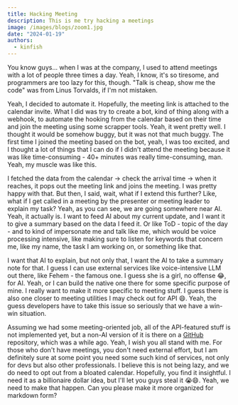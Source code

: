 ```yaml
---
title: Hacking Meeting
description: This is me try hacking a meetings
image: /images/blogs/zoom1.jpg
date: "2024-01-19"
authors:
  - kinfish
---
```


You know guys... when I was at the company, I used to attend meetings with a lot of people three times a day. Yeah, I know, it's so tiresome, and programmers are too lazy for this, though. "Talk is cheap, show me the code" was from Linus Torvalds, if I'm not mistaken.

Yeah, I decided to automate it. Hopefully, the meeting link is attached to the calendar invite. What I did was try to create a bot, kind of thing along with a webhook, to automate the hooking from the calendar based on their time and join the meeting using some scrapper tools. Yeah, it went pretty well. I thought it would be somehow buggy, but it was not that much buggy. The first time I joined the meeting based on the bot, yeah, I was too excited, and I thought a lot of things that I can do if I didn't attend the meeting because it was like time-consuming - 40+ minutes was really time-consuming, man. Yeah, my muscle was like this.

I fetched the data from the calendar -> check the arrival time -> when it reaches, it pops out the meeting link and joins the meeting. I was pretty happy with that. But then, I said, wait, what if I extend this further? Like, what if I get called in a meeting by the presenter or meeting leader to explain my task? Yeah, as you can see, we are going somewhere near AI. Yeah, it actually is. I want to feed AI about my current update, and I want it to give a summary based on the data I feed it. Or like ToD - topic of the day - and to kind of impersonate me and talk like me, which would be voice processing intensive, like making sure to listen for keywords that concern me, like my name, the task I am working on, or something like that.

I want that AI to explain, but not only that, I want the AI to take a summary note for that. I guess I can use external services like voice-intensive LLM out there, like Fehem - the famous one. I guess she is a girl, no offense 😂, for AI. Yeah, or I can build the native one there for some specific purpose of mine. I really want to make it more specific to meeting stuff. I guess there is also one closer to meeting utilities I may check out for API 😄. Yeah, the guess developers have to take this issue so seriously that we have a win-win situation.

Assuming we had some meeting-oriented job, all of the API-featured stuff is not implemented yet, but a non-AI version of it is there on a [GitHub](https://github.com/Kinfe123/AutoJoin-Meeting-From-Calendar.) repository, which was a while ago. Yeah, I wish you all stand with me. For those who don't have meetings, you don't need external effort, but I am definitely sure at some point you need some such kind of services, not only for devs but also other professionals. I believe this is not being lazy, and we do need to opt out from a bloated calendar. Hopefully, you find it insightful. I need it as a billionaire dollar idea, but I'll let you guys steal it 😭😄. Yeah, we need to make that happen. Can you please make it more organized for markdown form?
